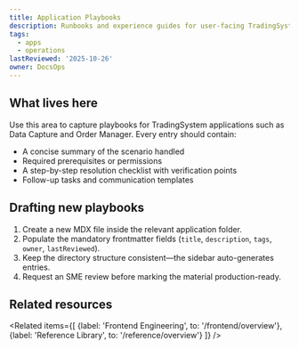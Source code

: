 ```yaml
---
title: Application Playbooks
description: Runbooks and experience guides for user-facing TradingSystem apps.
tags:
  - apps
  - operations
lastReviewed: '2025-10-26'
owner: DocsOps
---
```


## What lives here

Use this area to capture playbooks for TradingSystem applications such as Data Capture and Order
Manager. Every entry should contain:

- A concise summary of the scenario handled
- Required prerequisites or permissions
- A step-by-step resolution checklist with verification points
- Follow-up tasks and communication templates

## Drafting new playbooks

1. Create a new MDX file inside the relevant application folder.
2. Populate the mandatory frontmatter fields (`title`, `description`, `tags`, `owner`, `lastReviewed`).
3. Keep the directory structure consistent—the sidebar auto-generates entries.
4. Request an SME review before marking the material production-ready.

## Related resources

<Related
  items={[
    {label: 'Frontend Engineering', to: '/frontend/overview'},
    {label: 'Reference Library', to: '/reference/overview'}
  ]}
/>
